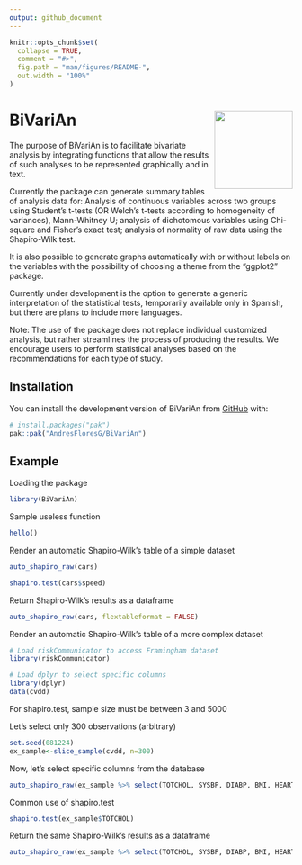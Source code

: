 ```yaml
---
output: github_document
---
```


<!-- README.md is generated from README.Rmd. Please edit that file -->

```r
knitr::opts_chunk$set(
  collapse = TRUE,
  comment = "#>",
  fig.path = "man/figures/README-",
  out.width = "100%"
)
```

# BiVariAn <img src="man/figures/logo.png" align="right" height="139" alt="" />

<!-- badges: start -->
<!-- badges: end -->

The purpose of BiVariAn is to facilitate bivariate analysis by integrating functions that allow the results of such analyses to be represented graphically and in text.


Currently the package can generate summary tables of analysis data for: Analysis of continuous variables across two groups using Student's t-tests (OR Welch's t-tests according to homogeneity of variances), Mann-Whitney U; analysis of dichotomous variables using Chi-square and Fisher's exact test; analysis of normality of raw data using the Shapiro-Wilk test.


It is also possible to generate graphs automatically with or without labels on the variables with the possibility of choosing a theme from the “ggplot2” package.


Currently under development is the option to generate a generic interpretation of the statistical tests, temporarily available only in Spanish, but there are plans to include more languages. 



Note: The use of the package does not replace individual customized analysis, but rather streamlines the process of producing the results. We encourage users to perform statistical analyses based on the recommendations for each type of study. 


## Installation

You can install the development version of BiVariAn from [GitHub](https://github.com/) with:

``` r
# install.packages("pak")
pak::pak("AndresFloresG/BiVariAn")
```

## Example


Loading the package

```r
library(BiVariAn)
```

Sample useless function

```r
hello()
```

Render an automatic Shapiro-Wilk's table of a simple dataset

```r
auto_shapiro_raw(cars)

shapiro.test(cars$speed)
```

Return Shapiro-Wilk's results as a dataframe
```r
auto_shapiro_raw(cars, flextableformat = FALSE)
```


Render an automatic Shapiro-Wilk's table of a more complex dataset

```r
# Load riskCommunicator to access Framingham dataset
library(riskCommunicator)
```


```r
# Load dplyr to select specific columns
library(dplyr)
data(cvdd)
```

For shapiro.test, sample size must be between 3 and 5000

Let's select only 300 observations (arbitrary)

```r
set.seed(081224)
ex_sample<-slice_sample(cvdd, n=300)
```

Now, let's select specific columns from the database

```r

auto_shapiro_raw(ex_sample %>% select(TOTCHOL, SYSBP, DIABP, BMI, HEARTRTE))
```

Common use of shapiro.test
```r
shapiro.test(ex_sample$TOTCHOL)
```

Return the same Shapiro-Wilk's results as a dataframe
```r
auto_shapiro_raw(ex_sample %>% select(TOTCHOL, SYSBP, DIABP, BMI, HEARTRTE), flextableformat = FALSE)
```





